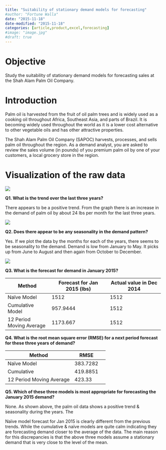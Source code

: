 ```yaml
---
title: "Suitability of stationary demand models for forecasting"
#author: "Fortune Walla"
date: "2015-11-18"
date-modified: "2015-11-18"
categories: [article,product,excel,forecasting]
#image: "image.jpg"
#draft: true
---
```

# Objective 

Study the suitability of stationary demand models for forecasting sales at the
Shah Alam Palm Oil Company.

# Introduction

Palm oil is harvested from the fruit of oil palm trees and is widely used as a
cooking oil throughout Africa, Southeast Asia, and parts of Brazil. It is
becoming widely used throughout the world as it is a lower cost alternative to
other vegetable oils and has other attractive properties.

The Shah Alam Palm Oil Company (SAPOC) harvests, processes, and sells palm oil
throughout the region. As a demand analyst, you are asked to review the sales
volume (in pounds) of you premium palm oil by one of your customers, a local
grocery store in the region.

# Visualization of the raw data 

![](a0b469b9abf2c42032068c851e70aa81.png)

**Q1. What is the trend over the last three years?**

There appears to be a positive trend. From the graph there is an increase in the
demand of palm oil by about 24 lbs per month for the last three years.

![](d6300b600473130800c577e600fe9a41.png)

**Q2. Does there appear to be any seasonality in the demand pattern?**

Yes. If we plot the data by the months for each of the years, there seems to be
seasonality to the demand. Demand is low from January to May. It picks up from
June to August and then again from October to December.

![](7e8963b5923d1e0b71940da630ea2e9b.png)

**Q3. What is the forecast for demand in January 2015?**

| **Method**               | **Forecast for Jan 2015 (lbs)**  | **Actual value in Dec 2014**  |
|--------------------------|----------------------------------|-------------------------------|
| Naïve Model              | 1512                             | 1512                          |
| Cumulative Model         | 957.9444                         | 1512                          |
| 12 Period Moving Average | 1173.667                         | 1512                          |

**Q4. What is the root mean square error (RMSE) for a next period forecast for
these three years of demand?**

| **Method**               | **RMSE**  |   |
|--------------------------|-----------|---|
| Naïve Model              | 383.7282  |   |
| Cumulative               | 419.8851  |   |
| 12 Period Moving Average | 423.33    |   |

**Q5. Which of these three models is most appropriate for forecasting the
January 2015 demand?**

None. As shown above, the palm oil data shows a positive trend & seasonality
during the years. The

Naïve model forecast for Jan 2015 is clearly different from the previous trends.
While the cumulative & naïve models are quite calm indicating they are
forecasting demand closer to the average of the data. The main reason for this
discrepancies is that the above three models assume a stationary demand that is
very close to the level of the mean.
